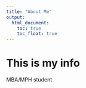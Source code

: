 ---
title: "About Me"
output: 
  html_document:
    toc: true
    toc_float: true
---

# This is my info

MBA/MPH student